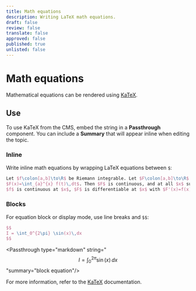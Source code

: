 ```yaml
---
title: Math equations
description: Writing LaTeX math equations.
draft: false
review: false
translate: false
approved: false
published: true
unlisted: false
---
```


# Math equations

Mathematical equations can be rendered using [KaTeX](https://katex.org).

## Use

To use KaTeX from the CMS, embed the string in a **Passthrough** component. You can include a **Summary** that will appear inline when editing the topic.

### Inline

Write inline math equations by wrapping LaTeX equations between `$`:

```latex
Let $f\colon[a,b]\to\R$ be Riemann integrable. Let $F\colon[a,b]\to\R$ be
$F(x)=\int_{a}^{x} f(t)\,dt$. Then $F$ is continuous, and at all $x$ such that
$f$ is continuous at $x$, $F$ is differentiable at $x$ with $F'(x)=f(x)$.
```

<Passthrough type="markdown" string="Let $f\colon[a,b] \to \R$ be Riemann integrable. Let $F\colon[a,b]\to\R$ be $F(x)=\int_{a}^{x} f(t)\,dt$. Then $F$ is continuous, and at all $x$ such that $f$ is continuous at $x$, $F$ is differentiable at $x$ with $F'(x)=f(x)$." summary="inline equation" />

### Blocks

For equation block or display mode, use line breaks and `$$`:

```latex
$$
I = \int_0^{2\pi} \sin(x)\,dx
$$
```

<Passthrough type="markdown" string="
  $$
  I = \int_0^{2\pi} \sin(x)\,dx
  $$
"summary="block equation"/>

For more information, refer to the [KaTeX](https://katex.org) documentation.
